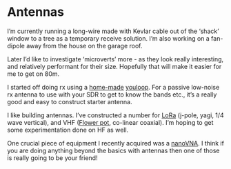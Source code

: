 # Antennas {-}

I'm currently running a long-wire made with Kevlar cable out of the 'shack' window to a tree as
a temporary receive solution. I'm also working on a fan-dipole away from the house on the garage roof.

Later I'd like to investigate 'microverts' more - as they look really interesting, and relatively
performant for their size. Hopefully that will make it easier for me to get on 80m.

I started off doing rx using a [home-made](https://www.rtl-sdr.com/youloop-portable-passive-loop-antenna-now-available-in-our-store/)
[youloop](https://airspy.com/youloop/). For a passive low-noise rx antenna to use with your SDR to get
to know the bands etc., it's a really good and easy to construct starter antenna.

I like building antennas. I've constructed a number for [LoRa](https://en.wikipedia.org/wiki/LoRa)
(j-pole, yagi, 1/4 wave vertical), and VHF
([Flower pot](https://vk2zoi.com/articles/half-wave-flower-pot/), co-linear coaxial). I'm hoping
to get some experimentation done on HF as well.

One crucial piece of equipment I recently acquired was a [nanoVNA](https://nanovna.com/). I think if
you are doing anything beyond the basics with antennas then one of those is really going to be your
friend!
